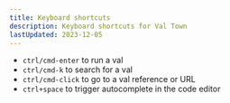 ```yaml
---
title: Keyboard shortcuts
description: Keyboard shortcuts for Val Town
lastUpdated: 2023-12-05
---
```



- `ctrl/cmd-enter` to run a val
- `ctrl/cmd-k` to search for a val
- `ctrl/cmd-click` to go to a val reference or URL
- `ctrl+space` to trigger autocomplete in the code editor
